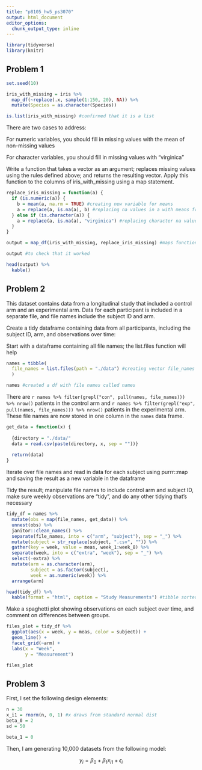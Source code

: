 ```yaml
---
title: "p8105_hw5_ps3070"
output: html_document
editor_options: 
  chunk_output_type: inline
---
```



```r
library(tidyverse)
library(knitr)
```

## Problem 1
```r
set.seed(10)

iris_with_missing = iris %>% 
  map_df(~replace(.x, sample(1:150, 20), NA)) %>%
  mutate(Species = as.character(Species))

is.list(iris_with_missing) #confirmed that it is a list
```

There are two cases to address:

For numeric variables, you should fill in missing values with the mean of non-missing values

For character variables, you should fill in missing values with "virginica"

Write a function that takes a vector as an argument; replaces missing values using the rules defined above; and returns the resulting vector. Apply this function to the columns of iris_with_missing using a map statement.


```r
replace_iris_missing = function(a) {
  if (is.numeric(a)) {
    b = mean(a, na.rm = TRUE) #creating new variable for means
    a = replace(a, is.na(a), b) #replacing na values in a with means from b
  } else if (is.character(a)) {
    a = replace(a, is.na(a), "virginica") #replacing character na values
  }
}

output = map_df(iris_with_missing, replace_iris_missing) #maps function to each vector 

output #to check that it worked

head(output) %>% 
  kable()
```

## Problem 2

This dataset contains data from a longitudinal study that included a control arm and an experimental arm. Data for each participant is included in a separate file, and file names include the subject ID and arm.

Create a tidy dataframe containing data from all participants, including the subject ID, arm, and observations over time:

Start with a dataframe containing all file names; the list.files function will help

```r
names = tibble(
  file_names = list.files(path = "./data") #creating vector file_names
  )

names #created a df with file names called names
```

There are `r names %>% filter(grepl("con", pull(names, file_names))) %>% nrow()` patients in the control arm and 
`r names %>% filter(grepl("exp", pull(names, file_names))) %>% nrow()` patients in the experimental arm. These file names are now stored in one column in the `names` data frame.

```r
get_data = function(x) {
  
  {directory = "./data/"
  data = read.csv(paste(directory, x, sep = ""))}
  
  return(data)
}
```

Iterate over file names and read in data for each subject using purrr::map and saving the result as a new variable in the dataframe

Tidy the result; manipulate file names to include control arm and subject ID, make sure weekly observations are “tidy”, and do any other tidying that’s necessary

```r
tidy_df = names %>% 
  mutate(obs = map(file_names, get_data)) %>% 
  unnest(obs) %>%
  janitor::clean_names() %>% 
  separate(file_names, into = c("arm", "subject"), sep = "_") %>%
  mutate(subject = str_replace(subject, ".csv", "")) %>% 
  gather(key = week, value = meas, week_1:week_8) %>%
  separate(week, into = c("extra", "week"), sep = "_") %>% 
  select(-extra) %>% 
  mutate(arm = as.character(arm),
         subject = as.factor(subject),
         week = as.numeric(week)) %>% 
  arrange(arm)

head(tidy_df) %>%
  kable(format = "html", caption = "Study Measurements") #tibble sorted by week
```


Make a spaghetti plot showing observations on each subject over time, and comment on differences between groups.

```r
files_plot = tidy_df %>% 
  ggplot(aes(x = week, y = meas, color = subject)) +
  geom_line() +
  facet_grid(~arm) +
  labs(x = "Week",
       y = "Measurement")

files_plot
```

## Problem 3

First, I set the following design elements:
```r
n = 30
x_i1 = rnorm(n, 0, 1) #x draws from standard normal dist
beta_0 = 2
sd = 50 

beta_1 = 0
```

Then, I am generating 10,000 datasets from the following model:

$$ y_i = \beta_0 + \beta_1 x_{i1} + \epsilon_{i} $$
